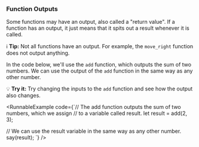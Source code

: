 
### Function Outputs

<YoutubeVideo embedId="OfjwA6xDKsQ" />

Some functions may have an output, also called a "return value". If a
function has an output, it just means that it spits out a result whenever
it is called.

ℹ️ **Tip:** Not all functions have an output. For example, the `move_right` function
does not output anything.

In the code below, we'll use the `add` function, which outputs the sum of two numbers.
We can use the output of the `add` function in the same way as any other number.

💡 **Try it:** Try changing the inputs to the `add` function and see how the output also
changes.

<RunnableExample
  code={`// The add function outputs the sum of two numbers, which we assign
// to a variable called result.
let result = add(2, 3);

// We can use the result variable in the same way as any other number.
say(result);
`}
/>

